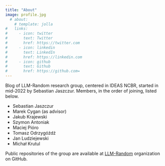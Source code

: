 ```yaml
---
title: "About"
image: profile.jpg
  # about:
    # template: jolla
#   links:
#     - icon: twitter
#       text: Twitter
#       href: https://twitter.com
#     - icon: linkedin
#       text: LinkedIn
#       href: https://linkedin.com
#     - icon: github
#       text: Github
#       href: https://github.com=
---
```


Blog of LLM-Random research group, centered in IDEAS NCBR, started in mid-2022 by Sebastian Jaszczur. Members, in the order of joining, listed below.

* Sebastian Jaszczur
* Marek Cygan (as advisor)
* Jakub Krajewski
* Szymon Antoniak
* Maciej Pióro
* Tomasz Odrzygóźdź
* Jan Ludziejewski
* Michał Krutul

Public repositories of the group are available at [LLM-Random](https://github.com/llm-random/) organization on GitHub.